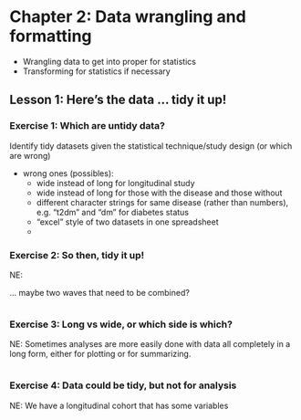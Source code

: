
# Chapter 2: Data wrangling and formatting

- Wrangling data to get into proper for statistics
- Transforming for statistics if necessary

## Lesson 1: Here's the data ... tidy it up!
### Exercise 1: Which are untidy data?
Identify tidy datasets given the statistical technique/study design
(or which are wrong)

- wrong ones (possibles):
    - wide instead of long for longitudinal study
    - wide instead of long for those with the disease and those without
    - different character strings for same disease (rather than numbers), e.g.
    "t2dm" and "dm" for diabetes status
    - "excel" style of two datasets in one spreadsheet
    - 

### Exercise 2: So then, tidy it up!
NE:

... maybe two waves that need to be combined?

```r

```

### Exercise 3: Long vs wide, or which side is which?
NE: Sometimes analyses are more easily done with data all completely in a long
form, either for plotting or for summarizing.

```r

```

### Exercise 4: Data could be tidy, but not for analysis

NE: We have a longitudinal cohort that has some variables 


```r

```

